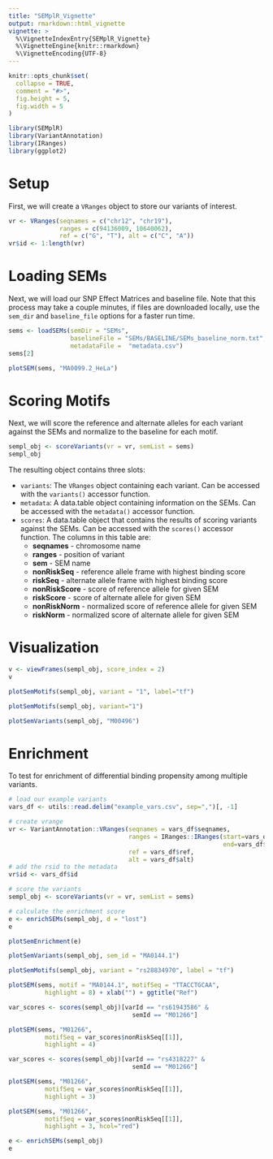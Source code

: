 ```yaml
---
title: "SEMplR_Vignette"
output: rmarkdown::html_vignette
vignette: >
  %\VignetteIndexEntry{SEMplR_Vignette}
  %\VignetteEngine{knitr::rmarkdown}
  %\VignetteEncoding{UTF-8}
---
```


```r
knitr::opts_chunk$set(
  collapse = TRUE,
  comment = "#>", 
  fig.height = 5,
  fig.width = 5
)
```

```r
library(SEMplR)
library(VariantAnnotation)
library(IRanges)
library(ggplot2)
```

# Setup
First, we will create a `VRanges` object to store our variants of interest.
```r
vr <- VRanges(seqnames = c("chr12", "chr19"),
              ranges = c(94136009, 10640062), 
              ref = c("G", "T"), alt = c("C", "A"))
vr$id <- 1:length(vr)
```

# Loading SEMs
Next, we will load our SNP Effect Matrices and baseline file. Note that this process may take a couple minutes, if files are downloaded locally, use the `sem_dir` and `baseline_file` options for a faster run time.
```r
sems <- loadSEMs(semDir = "SEMs",
                 baselineFile = "SEMs/BASELINE/SEMs_baseline_norm.txt",
                 metadataFile =  "metadata.csv")
sems[2]
```

```r
plotSEM(sems, "MA0099.2_HeLa")
```


# Scoring Motifs
Next, we will score the reference and alternate alleles for each variant against the SEMs and normalize to the baseline for each motif.
```r
sempl_obj <- scoreVariants(vr = vr, semList = sems)
sempl_obj
```

The resulting object contains three slots:

- `variants`: The `VRanges` object containing each variant. Can be accessed with the `variants()` accessor function.
- `metadata`: A data.table object containing information on the SEMs. Can be accessed with the `metadata()` accessor function.
- `scores`: A data.table object that contains the results of scoring variants 
against the SEMs. Can be accessed with the `scores()` accessor function. The columns in this table are:
    - **seqnames** - chromosome name
    - **ranges** - position of variant
    - **sem** - SEM name
    - **nonRiskSeq** - reference allele frame with highest binding score
    - **riskSeq** - alternate allele frame with highest binding score
    - **nonRiskScore** - score of reference allele for given SEM
    - **riskScore** - score of alternate allele for given SEM
    - **nonRiskNorm** - normalized score of reference allele for given SEM
    - **riskNorm** - normalized score of alternate allele for given SEM

# Visualization

```r
v <- viewFrames(sempl_obj, score_index = 2)
v
```


```r
plotSemMotifs(sempl_obj, variant = "1", label="tf")
```

```r
plotSemMotifs(sempl_obj, variant="1")
```
```r
plotSemVariants(sempl_obj, "M00496")
```

# Enrichment
To test for enrichment of differential binding propensity among multiple variants.
```r
# load our example variants
vars_df <- utils::read.delim("example_vars.csv", sep=",")[, -1]

# create vrange
vr <- VariantAnnotation::VRanges(seqnames = vars_df$seqnames,
                                 ranges = IRanges::IRanges(start=vars_df$start,
                                                           end=vars_df$end),
                                 ref = vars_df$ref,
                                 alt = vars_df$alt)
# add the rsid to the metadata
vr$id <- vars_df$id
```

```r
# score the variants
sempl_obj <- scoreVariants(vr = vr, semList = sems)
```

```r
# calculate the enrichment score
e <- enrichSEMs(sempl_obj, d = "lost")
e
```

```r
plotSemEnrichment(e)
```

```r
plotSemVariants(sempl_obj, sem_id = "MA0144.1")
```

```r
plotSemMotifs(sempl_obj, variant = "rs28834970", label = "tf")
```

```r
plotSEM(sems, motif = "MA0144.1", motifSeq = "TTACCTGCAA", 
          highlight = 8) + xlab("") + ggtitle("Ref")

```


```r
var_scores <- scores(sempl_obj)[varId == "rs61943586" &
                                  semId == "M01266"]

plotSEM(sems, "M01266", 
          motifSeq = var_scores$nonRiskSeq[[1]], 
          highlight = 4)
```


```r
var_scores <- scores(sempl_obj)[varId == "rs4318227" &
                                  semId == "M01266"]

plotSEM(sems, "M01266", 
          motifSeq = var_scores$nonRiskSeq[[1]], 
          highlight = 3)
```

```r
plotSEM(sems, "M01266", 
          motifSeq = var_scores$nonRiskSeq[[1]], 
          highlight = 3, hcol="red")
```

```r
e <- enrichSEMs(sempl_obj)
e
```


